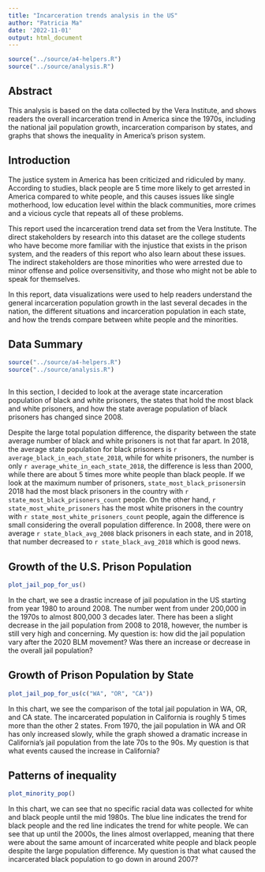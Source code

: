 ```yaml
---
title: "Incarceration trends analysis in the US"
author: "Patricia Ma"
date: '2022-11-01'
output: html_document
---
```


```r
source("../source/a4-helpers.R")
source("../source/analysis.R")
```

## Abstract 
This analysis is based on the data collected by the Vera Institute, and shows readers the overall incarceration trend in America since the 1970s, including the national jail population growth, incarceration comparison by states, and graphs that shows the inequality in America's prison system. 

## Introduction 
The justice system in America has been criticized and ridiculed by many. According to studies, black people are 5 time more likely to get arrested in America compared to white people, and this causes issues like single motherhood, low education level within the black communities, more crimes and a vicious cycle that repeats all of these problems. 

This report used the incarceration trend data set from the Vera Institute. The direct stakeholders by research into this dataset are the college students who have become more familiar with the injustice that exists in the prison system, and the readers of this report who also learn about these issues. The indirect stakeholders are those minorities who were arrested due to minor offense and police oversensitivity, and those who might not be able to speak for themselves. 

In this report, data visualizations were used to help readers understand the general incarceration population growth in the last several decades in the nation, the different situations and incarceration population in each state, and how the trends compare between white people and the minorities. 


## Data Summary 

```r
source("../source/a4-helpers.R")
source("../source/analysis.R")
```

```r
```

In this section, I decided to look at the average state incarceration population of black and white prisoners, the states that hold the most black and white prisoners, and how the state average population of black prisoners has changed since 2008. 

Despite the large total population difference, the disparity between the state average number of black and white prisoners is not that far apart. In 2018, the average state population for black prisoners is `r average_black_in_each_state_2018`, while for white prisoners, the number is only `r average_white_in_each_state_2018`, the difference is less than 2000, while there are about 5 times more white people than black people. If we look at the maximum number of prisoners, `state_most_black_prisoners`in 2018 had the most black prisoners in the country with `r state_most_black_prisoners_count` people. On the other hand,  `r state_most_white_prisoners` has the most white prisoners in the country with `r state_most_white_prisoners_count` people, again the difference is small considering the overall population difference. In 2008, there were on average 
`r state_black_avg_2008` black prisoners in each state, and in 2018, that number decreased to `r state_black_avg_2018` which is good news. 

## Growth of the U.S. Prison Population

```r
plot_jail_pop_for_us()
```

In the chart, we see a drastic increase of jail population in the US starting from 
year 1980 to around 2008. The number went from under 200,000 in the 1970s to almost 
800,000 3 decades later. There has been a slight decrease in the jail population from 2008 to 2018, however, the number is still very high and concerning. My question is: how did the jail population vary after the 2020 BLM movement? Was there an increase or decrease in the overall jail population? 

## Growth of Prison Population by State 

```r
plot_jail_pop_for_us(c("WA", "OR", "CA"))
```

In this chart, we see the comparison of the total jail population in WA, OR, and CA state. The incarcerated population in California is roughly 5 times more than the other 2 states. From 1970, the jail population in WA and OR has only increased slowly, while the graph showed a dramatic increase in California's jail population from the late 70s to the 90s. My question is that what events caused the increase in California? 

## Patterns of inequality 
```r
plot_minority_pop()
```

In this chart, we can see that no specific racial data was collected for white and black people until the mid 1980s. The blue line indicates the trend for black people and the red line indicates the trend for white people. We can see that up until the 2000s, the lines almost overlapped, meaning that there were about the same amount of incarcerated white people and black people despite the large population difference. My question is that what caused the incarcerated black population to go down in around 2007?
